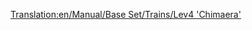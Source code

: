 [[Translation:en/Manual/Base Set/Trains/Lev4 'Chimaera']]
{{it/Manuale/Set base/Treni/StatLocomotive|Image=[[File:en/Manual/Base Set/Trains/Lev4chimaerarhead.png]]
|Name=Lev4 'Chimaera'
|Costo=222.656
|Velocità=643
|Peso=300 
|Potenza=14.915
|Annuale=€ 7.170
|Progettata=2037
|Vita=20
|Clima= 
*Temperato
*Subartico
*Subtropicale 
|Descrizione=La locomotiva più veloce del gioco. Si tratta di un treno a due teste.
L'uso di questa macchina al massimo delle sue potenzialità può darti dei mal di testa più avanti nel gioco. Dal momento che aumenta la velocità del 33% rispetto al Lev3 "Pegasus", e dovrai aggiungere deviazioni o bypass nella tua rete, o aggiornare l'intera flotta (che funzionerà solo se non hai ancora raggiunto la lunghezza massima della stazione con il Lev3).
|Real-life=Nessun equivalente del mondo reale è stato trovato per questo treno. Forse tra qualche anno, quando MagLev sarà una tecnologia consolidata, potresti inserire qui un motore MagLev di quarta generazione. Il treno assomiglia al treno[http://www.transrapid.de Transrapid] 9(?), come pure al [http://starwars.wikia.com/wiki/StarSpeeder_3000 Starspeeder 3000] dall'attrazione Star Tours di Disneyland. "Chimaera" è un buon nome per l'unica locomotiva maglev a più teste!
}}